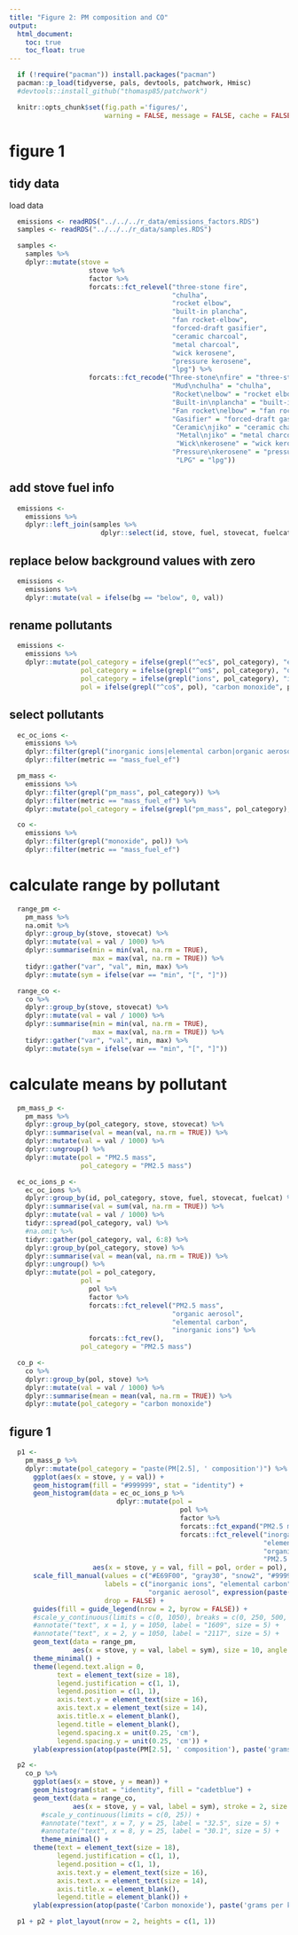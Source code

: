 ```yaml
---
title: "Figure 2: PM composition and CO"
output:
  html_document:
    toc: true
    toc_float: true
---
```


```r
  if (!require("pacman")) install.packages("pacman")
  pacman::p_load(tidyverse, pals, devtools, patchwork, Hmisc)
  #devtools::install_github("thomasp85/patchwork")
```

```r
  knitr::opts_chunk$set(fig.path ='figures/',
                        warning = FALSE, message = FALSE, cache = FALSE)
```

# figure 1

## tidy data

load data

```r
  emissions <- readRDS("../../../r_data/emissions_factors.RDS")
  samples <- readRDS("../../../r_data/samples.RDS")
```

```r
  samples <-
    samples %>%
    dplyr::mutate(stove = 
                    stove %>% 
                    factor %>% 
                    forcats::fct_relevel("three-stone fire",
                                         "chulha",
                                         "rocket elbow",
                                         "built-in plancha",
                                         "fan rocket-elbow",
                                         "forced-draft gasifier",
                                         "ceramic charcoal",
                                         "metal charcoal",
                                         "wick kerosene",
                                         "pressure kerosene",
                                         "lpg") %>%
                    forcats::fct_recode("Three-stone\nfire" = "three-stone fire",
                                         "Mud\nchulha" = "chulha",
                                         "Rocket\nelbow" = "rocket elbow",
                                         "Built-in\nplancha" = "built-in plancha",
                                         "Fan rocket\nelbow" = "fan rocket-elbow",
                                         "Gasifier" = "forced-draft gasifier",
                                         "Ceramic\njiko" = "ceramic charcoal",
                                          "Metal\njiko" = "metal charcoal",
                                          "Wick\nkerosene" = "wick kerosene",
                                         "Pressure\nkerosene" = "pressure kerosene",
                                          "LPG" = "lpg"))
```

## add stove fuel info

```r
  emissions <-
    emissions %>%
    dplyr::left_join(samples %>%
                       dplyr::select(id, stove, fuel, stovecat, fuelcat), by = "id")
```

## replace below background values with zero

```r
  emissions <-
    emissions %>%
    dplyr::mutate(val = ifelse(bg == "below", 0, val))
```

## rename pollutants

```r
  emissions <-
    emissions %>%
    dplyr::mutate(pol_category = ifelse(grepl("^ec$", pol_category), "elemental carbon", pol_category),
                  pol_category = ifelse(grepl("^om$", pol_category), "organic aerosol", pol_category),
                  pol_category = ifelse(grepl("ions", pol_category), "inorganic ions", pol_category),
                  pol = ifelse(grepl("^co$", pol), "carbon monoxide", pol))
```

## select pollutants

```r
  ec_oc_ions <-
    emissions %>%
    dplyr::filter(grepl("inorganic ions|elemental carbon|organic aerosol", pol_category)) %>%
    dplyr::filter(metric == "mass_fuel_ef")
```

```r
  pm_mass <-
    emissions %>%
    dplyr::filter(grepl("pm_mass", pol_category)) %>%
    dplyr::filter(metric == "mass_fuel_ef") %>%
    dplyr::mutate(pol_category = ifelse(grepl("pm_mass", pol_category), "PM2.5 mass", pol_category))
```

```r
  co <-
    emissions %>%
    dplyr::filter(grepl("monoxide", pol)) %>%
    dplyr::filter(metric == "mass_fuel_ef")
```

# calculate range by pollutant

```r
  range_pm <-
    pm_mass %>%
    na.omit %>%
    dplyr::group_by(stove, stovecat) %>%
    dplyr::mutate(val = val / 1000) %>%
    dplyr::summarise(min = min(val, na.rm = TRUE),
                     max = max(val, na.rm = TRUE)) %>%
    tidyr::gather("var", "val", min, max) %>%
    dplyr::mutate(sym = ifelse(var == "min", "[", "]"))
```

```r
  range_co <-
    co %>%
    dplyr::group_by(stove, stovecat) %>%
    dplyr::mutate(val = val / 1000) %>%
    dplyr::summarise(min = min(val, na.rm = TRUE),
                     max = max(val, na.rm = TRUE)) %>%
    tidyr::gather("var", "val", min, max) %>%
    dplyr::mutate(sym = ifelse(var == "min", "[", "]"))
```

# calculate means by pollutant

```r
  pm_mass_p <-
    pm_mass %>%
    dplyr::group_by(pol_category, stove, stovecat) %>%
    dplyr::summarise(val = mean(val, na.rm = TRUE)) %>%
    dplyr::mutate(val = val / 1000) %>%
    dplyr::ungroup() %>%
    dplyr::mutate(pol = "PM2.5 mass",
                  pol_category = "PM2.5 mass")
```

```r
  ec_oc_ions_p <-
    ec_oc_ions %>%
    dplyr::group_by(id, pol_category, stove, fuel, stovecat, fuelcat) %>%
    dplyr::summarise(val = sum(val, na.rm = TRUE)) %>%
    dplyr::mutate(val = val / 1000) %>%
    tidyr::spread(pol_category, val) %>%
    #na.omit %>%
    tidyr::gather(pol_category, val, 6:8) %>%
    dplyr::group_by(pol_category, stove) %>%
    dplyr::summarise(val = mean(val, na.rm = TRUE)) %>%
    dplyr::ungroup() %>%
    dplyr::mutate(pol = pol_category,
                  pol = 
                    pol %>% 
                    factor %>% 
                    forcats::fct_relevel("PM2.5 mass",
                                         "organic aerosol",
                                         "elemental carbon",
                                         "inorganic ions") %>%
                    forcats::fct_rev(),
                  pol_category = "PM2.5 mass")
```

```r
  co_p <-
    co %>%
    dplyr::group_by(pol, stove) %>%
    dplyr::mutate(val = val / 1000) %>%
    dplyr::summarise(mean = mean(val, na.rm = TRUE)) %>%
    dplyr::mutate(pol_category = "carbon monoxide")
```

## figure 1

```r
  p1 <-
    pm_mass_p %>%
    dplyr::mutate(pol_category = "paste(PM[2.5], ' composition')") %>%
      ggplot(aes(x = stove, y = val)) +
      geom_histogram(fill = "#999999", stat = "identity") +
      geom_histogram(data = ec_oc_ions_p %>%
                           dplyr::mutate(pol =
                                           pol %>% 
                                           factor %>%
                                           forcats::fct_expand("PM2.5 mass"),
                                           forcats::fct_relevel("inorganic ions",
                                                                "elemental carbon",
                                                                "organic aerosol",
                                                                "PM2.5 mass")),
                     aes(x = stove, y = val, fill = pol, order = pol), stat = "identity", width = 0.6) +
      scale_fill_manual(values = c("#E69F00", "gray30", "snow2", "#999999"),
                        labels = c("inorganic ions", "elemental carbon",
                                   "organic aerosol", expression(paste(PM[2.5], ' mass'))),
                        drop = FALSE) +
      guides(fill = guide_legend(nrow = 2, byrow = FALSE)) +
      #scale_y_continuous(limits = c(0, 1050), breaks = c(0, 250, 500, 750, 1000)) +
      #annotate("text", x = 1, y = 1050, label = "1609", size = 5) +
      #annotate("text", x = 2, y = 1050, label = "2117", size = 5) +
      geom_text(data = range_pm,
                aes(x = stove, y = val, label = sym), size = 10, angle = 90, nudge_x = -0.05) +
      theme_minimal() +
      theme(legend.text.align = 0,
            text = element_text(size = 18),
            legend.justification = c(1, 1), 
            legend.position = c(1, 1),
            axis.text.y = element_text(size = 16),
            axis.text.x = element_text(size = 14),
            axis.title.x = element_blank(),
            legend.title = element_blank(), 
            legend.spacing.x = unit(0.25, 'cm'), 
            legend.spacing.y = unit(0.25, 'cm')) +
      ylab(expression(atop(paste(PM[2.5], ' composition'), paste('grams per kilogra', m[fuel]))))
```

```r
  p2 <-
    co_p %>%
      ggplot(aes(x = stove, y = mean)) +
      geom_histogram(stat = "identity", fill = "cadetblue") +
      geom_text(data = range_co,
                aes(x = stove, y = val, label = sym), stroke = 2, size = 10, angle = 90, nudge_x = -0.05) +
        #scale_y_continuous(limits = c(0, 25)) +
        #annotate("text", x = 7, y = 25, label = "32.5", size = 5) +
        #annotate("text", x = 8, y = 25, label = "30.1", size = 5) +
        theme_minimal() +
      theme(text = element_text(size = 18),
            legend.justification = c(1, 1), 
            legend.position = c(1, 1),
            axis.text.y = element_text(size = 16),
            axis.text.x = element_text(size = 14),
            axis.title.x = element_blank(),
            legend.title = element_blank()) +
      ylab(expression(atop(paste('Carbon monoxide'), paste('grams per kilogra', m[fuel]))))
```

```r
  p1 + p2 + plot_layout(nrow = 2, heights = c(1, 1))
```
